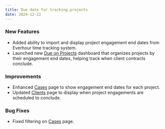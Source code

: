 ```yaml
---
title: Due date for tracking projects
date: 2024-12-22
---
```


### New Features
- Added ability to import and display project engagement end dates from Everhour time tracking system.
- Launched new [Due on Projects](/operational-summaries/due-on-projects) dashboard that organizes projects by their engagement end dates, helping track when client contracts conclude.

### Improvements

- Enhanced [Cases](/about-us/cases) page to show engagement end dates for each project.
- Updated [Clients](/about-us/clients) page to display when project engagements are scheduled to conclude.

### Bug Fixes

- Fixed filtering on [Cases](/about-us/cases) page.